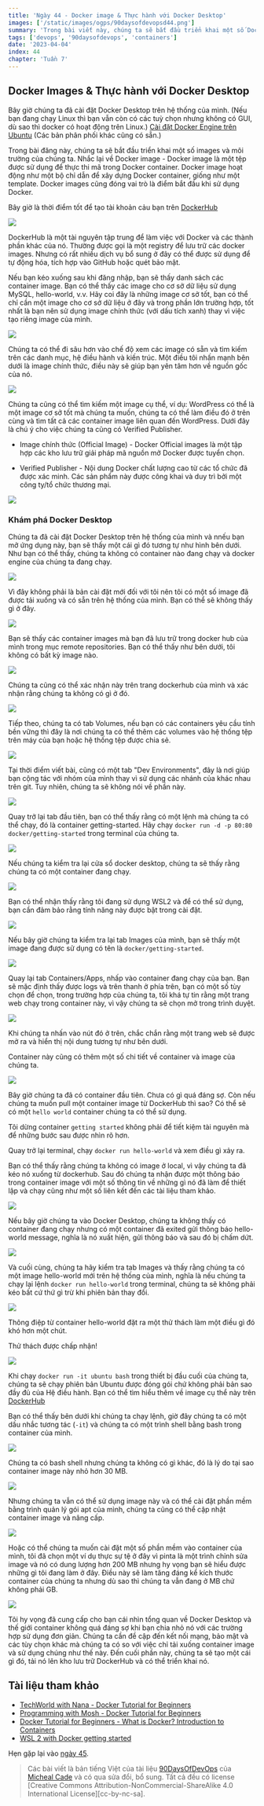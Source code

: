 ```yaml
---
title: 'Ngày 44 - Docker image & Thực hành với Docker Desktop'
images: ['/static/images/ogps/90daysofdevopsd44.png']
summary: 'Trong bài viết này, chúng ta sẽ bắt đầu triển khai một số Docker images và môi trường của Docker thông qua Docker Desktop'
tags: ['devops', '90daysofdevops', 'containers']
date: '2023-04-04'
index: 44
chapter: 'Tuần 7'
---
```


<TOCInline toc={props.toc} asDisclosure />

## Docker Images & Thực hành với Docker Desktop

Bây giờ chúng ta đã cài đặt Docker Desktop trên hệ thống của mình. (Nếu bạn đang chạy Linux thì bạn vẫn còn có các tuỳ chọn nhưng không có GUI, dù sao thì docker có hoạt động trên Linux.) [Cài đặt Docker Engine trên Ubuntu](https://docs.docker.com/engine/install/ubuntu/) (Các bản phân phối khác cũng có sẵn.)

Trong bài đăng này, chúng ta sẽ bắt đầu triển khai một số images và môi trường của chúng ta. Nhắc lại về Docker image - Docker image là một tệp được sử dụng để thực thi mã trong Docker container. Docker image hoạt động như một bộ chỉ dẫn để xây dựng Docker container, giống như một template. Docker images cũng đóng vai trò là điểm bắt đầu khi sử dụng Docker.

Bây giờ là thời điểm tốt để tạo tài khoản cảu bạn trên [DockerHub](https://hub.docker.com/)

![](/static/images/assets/Day44_Containers1.png)

DockerHub là một tài nguyên tập trung để làm việc với Docker và các thành phần khác của nó. Thường được gọi là một registry để lưu trữ các docker images. Nhưng có rất nhiều dịch vụ bổ sung ở đây có thể được sử dụng để tự động hóa, tích hợp vào GitHub hoặc quét bảo mật.

Nếu bạn kéo xuống sau khi đăng nhập, bạn sẽ thấy danh sách các container image. Bạn có thể thấy các image cho cơ sở dữ liệu sử dụng MySQL, hello-world, v.v. Hãy coi đây là những image cơ sở tốt, bạn có thể chỉ cần một image cho cơ sở dữ liệu ở đây và trong phần lớn trường hợp, tốt nhất là bạn nên sử dụng image chính thức (với dấu tích xanh) thay vì việc tạo riêng image của mình.

![](/static/images/assets/Day44_Containers2.png)

Chúng ta có thể đi sâu hơn vào chế độ xem các image có sẵn và tìm kiếm trên các danh mục, hệ điều hành và kiến ​​trúc. Một điều tôi nhấn mạnh bên dưới là image chính thức, điều này sẽ giúp bạn yên tâm hơn về nguồn gốc của nó.

![](/static/images/assets/Day44_Containers3.png)

Chúng ta cũng có thể tìm kiếm một image cụ thể, ví dụ: WordPress có thể là một image cơ sở tốt mà chúng ta muốn, chúng ta có thể làm điều đó ở trên cùng và tìm tất cả các container image liên quan đến WordPress. Dưới đây là chú ý cho việc chúng ta cũng có Verified Publisher.

- Image chính thức (Official Image) - Docker Official images là một tập hợp các kho lưu trữ giải pháp mã nguồn mở Docker được tuyển chọn.

- Verified Publisher - Nội dung Docker chất lượng cao từ các tổ chức đã được xác minh. Các sản phẩm này được công khai và duy trì bởi một công ty/tổ chức thương mại.

![](/static/images/assets/Day44_Containers4.png)

### Khám phá Docker Desktop

Chúng ta đã cài đặt Docker Desktop trên hệ thống của mình và nnếu bạn mở ứng dụng này, bạn sẽ thấy một cái gì đó tương tự như hình bên dưới. Như bạn có thể thấy, chúng ta không có container nào đang chạy và docker engine của chúng ta đang chạy.

![](/static/images/assets/Day44_Containers5.png)

Vì đây không phải là bản cài đặt mới đối với tôi nên tôi có một số image đã được tải xuống và có sẵn trên hệ thống của mình. Bạn có thể sẽ không thấy gì ở đây.

![](/static/images/assets/Day44_Containers6.png)

Bạn sẽ thấy các container images mà bạn đã lưu trữ trong docker hub của mình trong mục remote repositories. Bạn có thể thấy như bên dưới, tôi không có bất kỳ image nào.

![](/static/images/assets/Day44_Containers7.png)

Chúng ta cũng có thể xác nhận này trên trang dockerhub của mình và xác nhận rằng chúng ta không có gì ở đó.

![](/static/images/assets/Day44_Containers8.png)

Tiếp theo, chúng ta có tab Volumes, nếu bạn có các containers yêu cầu tính bền vững thì đây là nơi chúng ta có thể thêm các volumes vào hệ thống tệp trên máy của bạn hoặc hệ thống tệp được chia sẻ.

![](/static/images/assets/Day44_Containers9.png)

Tại thời điểm viết bài, cũng có một tab "Dev Environments", đây là nơi giúp bạn cộng tác với nhóm của mình thay vì sử dụng các nhánh của khác nhau trên git. Tuy nhiên, chúng ta sẽ không nói về phần này.

![](/static/images/assets/Day44_Containers10.png)

Quay trở lại tab đầu tiên, bạn có thể thấy rằng có một lệnh mà chúng ta có thể chạy, đó là container getting-started. Hãy chạy `docker run -d -p 80:80 docker/getting-started` trong terminal của chúng ta.

![](/static/images/assets/Day44_Containers11.png)

Nếu chúng ta kiểm tra lại cửa sổ docker desktop, chúng ta sẽ thấy rằng chúng ta có một container đang chạy.

![](/static/images/assets/Day44_Containers12.png)

Bạn có thể nhận thấy rằng tôi đang sử dụng WSL2 và để có thể sử dụng, bạn cần đảm bảo rằng tính năng này được bật trong cài đặt.

![](/static/images/assets/Day44_Containers13.png)

Nếu bây giờ chúng ta kiểm tra lại tab Images của mình, bạn sẽ thấy một image đang được sử dụng có tên là `docker/getting-started`.

![](/static/images/assets/Day44_Containers14.png)

Quay lại tab Containers/Apps, nhấp vào container đang chạy của bạn. Bạn sẽ mặc định thấy được logs và trên thanh ở phía trên, bạn có một số tùy chọn để chọn, trong trường hợp của chúng ta, tôi khá tự tin rằng một trang web chạy trong container này, vì vậy chúng ta sẽ chọn mở trong trình duyệt.

![](/static/images/assets/Day44_Containers15.png)

Khi chúng ta nhấn vào nút đó ở trên, chắc chắn rằng một trang web sẽ được mở ra và hiển thị nội dung tương tự như bên dưới.

Container này cũng có thêm một số chi tiết về container và image của chúng ta.

![](/static/images/assets/Day44_Containers16.png)

Bây giờ chúng ta đã có container đầu tiên. Chưa có gì quá đáng sợ. Còn nếu chúng ta muốn pull một container image từ DockerHub thì sao? Có thể sẽ có một `hello world` container chúng ta có thể sử dụng.

Tôi dừng container `getting started` không phải để tiết kiệm tài nguyên mà để những bước sau được nhìn rõ hơn.

Quay trở lại terminal, chạy `docker run hello-world` và xem điều gì xảy ra.

Bạn có thể thấy rằng chúng ta không có image ở local, vì vậy chúng ta đã kéo nó xuống từ dockerhub. Sau đó chúng ta nhận được một thông báo trong container image với một số thông tin về những gì nó đã làm để thiết lập và chạy cũng như một số liên kết đến các tài liệu tham khảo.

![](/static/images/assets/Day44_Containers17.png)

Nếu bây giờ chúng ta vào Docker Desktop, chúng ta không thấy có container đang chạy nhưng có một container đã exited gửi thông báo hello-world message, nghĩa là nó xuất hiện, gửi thông báo và sau đó bị chấm dứt.

![](/static/images/assets/Day44_Containers18.png)

Và cuối cùng, chúng ta hãy kiểm tra tab Images và thấy rằng chúng ta có một image hello-world mới trên hệ thống của mình, nghĩa là nếu chúng ta chạy lại lệnh `docker run hello-world` trong terminal, chúng ta sẽ không phải kéo bất cứ thứ gì trừ khi phiên bản thay đổi.

![](/static/images/assets/Day44_Containers19.png)

Thông điệp từ container hello-world đặt ra một thử thách làm một điều gì đó khó hơn một chút.

Thử thách được chấp nhận!

![](/static/images/assets/Day44_Containers20.png)

Khi chạy `docker run -it ubuntu bash` trong thiết bị đầu cuối của chúng ta, chúng ta sẽ chạy phiên bản Ubuntu được đóng gói chứ không phải bản sao đầy đủ của Hệ điều hành. Bạn có thể tìm hiểu thêm về image cụ thể này trên [DockerHub](https://hub.docker.com/_/ubuntu)

Bạn có thể thấy bên dưới khi chúng ta chạy lệnh, giờ đây chúng ta có một dấu nhắc tương tác (`-it`) và chúng ta có một trình shell bằng bash trong container của mình.

![](/static/images/assets/Day44_Containers21.png)

Chúng ta có bash shell nhưng chúng ta không có gì khác, đó là lý do tại sao container image này nhỏ hơn 30 MB.

![](/static/images/assets/Day44_Containers22.png)

Nhưng chúng ta vẫn có thể sử dụng image này và có thể cài đặt phần mềm bằng trình quản lý gói apt của mình, chúng ta cũng có thể cập nhật container image và nâng cấp.

![](/static/images/assets/Day44_Containers23.png)

Hoặc có thể chúng ta muốn cài đặt một số phần mềm vào container của mình, tôi đã chọn một ví dụ thực sự tệ ở đây vì pinta là một trình chỉnh sửa image và nó có dung lượng hơn 200 MB nhưng hy vọng bạn sẽ hiểu được những gì tôi đang làm ở đây. Điều này sẽ làm tăng đáng kể kích thước container của chúng ta nhưng dù sao thì chúng ta vẫn đang ở MB chứ không phải GB.

![](/static/images/assets/Day44_Containers24.png)

Tôi hy vọng đã cung cấp cho bạn cái nhìn tổng quan về Docker Desktop và thế giới container không quá đáng sợ khi bạn chia nhỏ nó với các trường hợp sử dụng đơn giản. Chúng ta cần đề cập đến kết nối mạng, bảo mật và các tùy chọn khác mà chúng ta có so với việc chỉ tải xuống container image và sử dụng chúng như thế này. Đến cuối phần này, chúng ta sẽ tạo một cái gì đó, tải nó lên kho lưu trữ DockerHub và có thể triển khai nó.

## Tài liệu tham khảo

- [TechWorld with Nana - Docker Tutorial for Beginners](https://www.youtube.com/watch?v=3c-iBn73dDE)
- [Programming with Mosh - Docker Tutorial for Beginners](https://www.youtube.com/watch?v=pTFZFxd4hOI)
- [Docker Tutorial for Beginners - What is Docker? Introduction to Containers](https://www.youtube.com/watch?v=17Bl31rlnRM&list=WL&index=128&t=61s)
- [WSL 2 with Docker getting started](https://www.youtube.com/watch?v=5RQbdMn04Oc)

Hẹn gặp lại vào [ngày 45](https://vntechies.dev/courses/90-ngay-devops/ngay-45-phan-tich-mot-docker-image).

> Các bài viết là bản tiếng Việt của tài liệu [90DaysOfDevOps](https://github.com/MichaelCade/90DaysOfDevOps/tree/main/2022/Days) của [Micheal Cade](https://twitter.com/MichaelCade1) và có qua sửa đổi, bổ sung. Tất cả đều có license [Creative Commons Attribution-NonCommercial-ShareAlike 4.0 International License][cc-by-nc-sa].
